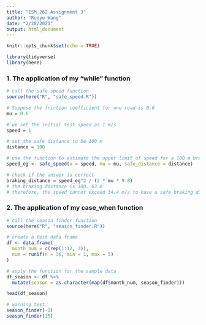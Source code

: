 ```yaml
---
title: "ESM 262 Assignment 3"
author: "Ruoyu Wang"
date: "2/28/2021"
output: html_document
---
```


```r
knitr::opts_chunk$set(echo = TRUE)

library(tidyverse)
library(here)
```


### 1. The application of my "while" function
```r
# call the safe speed function
source(here("R", "safe_speed.R"))

# Suppose the friction coefficient for one road is 0.6
mu = 0.6

# we set the initial test speed as 1 m/s
speed = 1

# set the safe distance to be 100 m
distance = 100

# use the function to estimate the upper limit of speed for a 100 m braking distance
speed_eg <- safe_speed(v = speed, mu = mu, safe_distance = distance)

# check if the answer is correct
braking_distance = speed_eg^2 / (2 * mu * 9.8)
# the braking distance is 100. 63 m
# therefore, the speed cannot exceed 34.4 m/s to have a safe braking distance
```

### 2. The application of my case_when function
```r
# call the season finder function
source(here("R", "season_finder.R"))

# create a test data frame
df <- data.frame(
  month_num = c(rep(1:12, 3)),
  num = runif(n = 36, min = 1, max = 5)
)

# apply the function for the sample data
df_season <- df %>% 
  mutate(season = as.character(map(df$month_num, season_finder)))

head(df_season)

# warning test
season_finder(-1)
season_finder(15)
```

